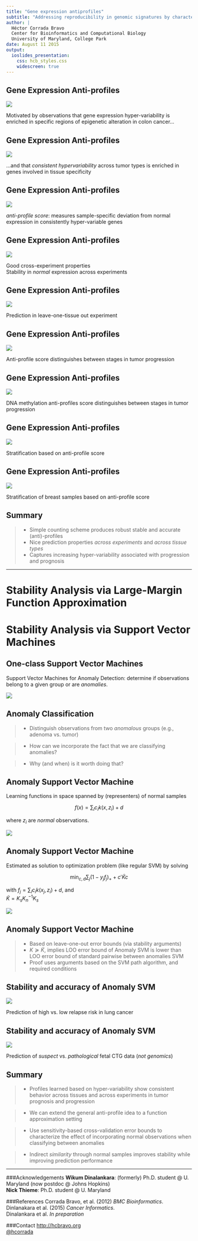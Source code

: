 ```yaml
---
title: "Gene expression antiprofiles"
subtitle: "Addressing reproducibility in genomic signatures by characterizing variance and estimation stability"
author: |
  Héctor Corrada Bravo   
  Center for Bioinformatics and Computational Biology  
  University of Maryland, College Park  
date: August 11 2015
output: 
  ioslides_presentation:
    css: hcb_styles.css
    widescreen: true
---
```


## Gene Expression Anti-profiles 

<div class="centered">
<img src="img/antiprofile.png" style="max-height: 70%; max-width: 70%;"/> 
</div>

Motivated by observations that gene expression hyper-variability is enriched in specific regions of epigenetic alteration in colon cancer...

## Gene Expression Anti-profiles 

<div class="centered">
<img src="img/tspec.png" style="max-height: 95%; max-width: 95%;"/>
</div>

...and that _consistent hypervariability_ across tumor types is enriched in genes involved in tissue specificity

## Gene Expression Anti-profiles 

<div class="centered">
<img src="img/antiprofile.png" style="max-height: 70%; max-width: 70%;"/>
</div>

_anti-profile score_: measures sample-specific deviation from normal expression in consistently hyper-variable genes

## Gene Expression Anti-profiles 

<div class="centered">
<img src="img/stable.png" style="max-height: 85%; max-width: 85%;"/>
</div>

Good cross-experiment properties  
Stability in _normal_ expression across experiments

## Gene Expression Anti-profiles

<div class="centered">
<img src="img/aucs.png" style="max-height: 45%; max-width: 45%;"/>
</div>

Prediction in leave-one-tissue out experiment  

## Gene Expression Anti-profiles 

<div class="centered">
<img src="img/progression.png" style="max-height: 50%; max-width: 50%"/>
</div>

Anti-profile score distinguishes between stages in tumor progression

## Gene Expression Anti-profiles

<div class="centered">
<img src="img/progression_meth.png" style="max-height: 80%; max-width: 80%"/>
</div>

DNA methylation anti-profiles score distinguishes between stages in tumor progression

## Gene Expression Anti-profiles 

<div class="centered">
<img src="img/prognosis.png" style="max-height: 70%; max-width: 70%"/>
</div>

Stratification based on anti-profile score

## Gene Expression Anti-profiles { .hcb_image }

<div class="centered">
<img src="img/prognosis.jpg" style="max-height: 45%; max-width: 45%"/>
</div>

Stratification of breast samples based on anti-profile score

## Summary

>- Simple counting scheme produces robust stable and accurate (anti)-profiles  
>- Nice prediction properties _across experiments_ and _across tissue types_  
>- Captures increasing hyper-variability associated with progression and prognosis

---

# Stability Analysis via Large-Margin Function Approximation

# Stability Analysis via Support Vector Machines

## One-class Support Vector Machines 

Support Vector Machines for Anomaly Detection: determine if observations belong to a given group or are _anomalies_.

<div class="centered">
<img src="img/oneclass.png" style="max-width: 80%; max-heigh: 80%;">
</div>

## Anomaly Classification

>- Distinguish observations from two _anomalous_ groups (e.g., adenoma vs. tumor)

>- How can we incorporate the fact that we are classifying anomalies?

>- Why (and when) is it worth doing that?

## Anomaly Support Vector Machine 

<div class="columns-2">
Learning functions in space spanned by (representers) of normal samples

$$
f(x) = \sum_i c_i k(x, z_i) + d
$$

where $z_i$ are _normal_ observations.

<div class="centered">
<img src="img/asvm_similarity.png" style="max-height: 90%; max-width: 90%;"/>
</div>

</div>

## Anomaly Support Vector Machine 

<div class="columns-2">
Estimated as solution to optimization problem (like regular SVM) by solving

$$
\min_{c,d} \sum_j (1-y_jf_j)_+ + c'\tilde{K}c
$$

with $f_j = \sum_i c_i k(x_j,z_i) + d$, and  
$\tilde{K}=K_s K_n^{-1} K_s$

<div class="centered">
<img src="img/kernels.png" style="max-width: 80%; max-height: 80%;"/>
</div>

</div>

## Anomaly Support Vector Machine

>- Based on leave-one-out error bounds (via stability arguments)
>- $K \succeq \tilde{K}$, implies LOO error bound of Anomaly SVM is lower than LOO error bound of standard pairwise between anomalies SVM
>- Proof uses arguments based on the SVM path algorithm, and required conditions

## Stability and accuracy of Anomaly SVM 

<div class="centered">
![](img/asvm_lung.png)
</div>

Prediction of high vs. low relapse risk in lung cancer 

## Stability and accuracy of Anomaly SVM 

<div class="centered">
<img src="img/asvm_ctg.png" style="max-height: 50%; max-width: 50%;"/>
</div>

Prediction of _suspect_ vs. _pathological_ fetal CTG data (*not genomics*)

## Summary

>- Profiles learned based on hyper-variability show consistent behavior across tissues and across experiments in tumor prognosis and progression

>- We can extend the general anti-profile idea to a function approximation setting

>- Use sensitivity-based cross-validation error bounds to characterize the effect of incorporating normal observations when classifying between anomalies

>- Indirect _similarity_ through normal samples improves stability while improving prediction performance

---

###Acknowledgements
**Wikum Dinalankara**: (formerly) Ph.D. student @ U. Maryland (now postdoc @ Johns Hopkins)  
**Nick Thieme**: Ph.D. student @ U. Maryland  

###References
Corrada Bravo, et al. (2012) _BMC Bioinformatics_.  
Dinlanakara et al. (2015) _Cancer Informatics_.  
Dinalankara et al. _In preparation_  

###Contact
[http://hcbravo.org](http://hcbravo.org)  
[\@hcorrada](https://twitter.com/hcorrada)    


